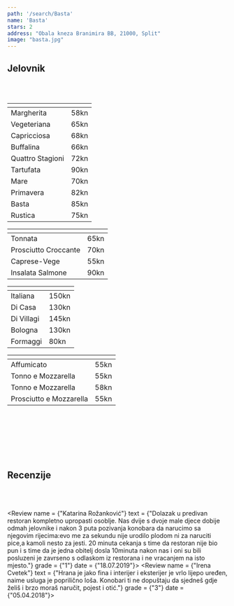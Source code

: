 ---
path: '/search/Basta'
name: 'Basta'
stars: 2
address: "Obala kneza Branimira BB, 21000, Split"
image: "basta.jpg"
---


## Jelovnik

<br></br>

<Collapse name = "Pizza" open = "collapse show">

<table className="table table-hover" style = {{fontSize: "1.15rem"}}>
  <thead style = {{display: "none"}}><tr><th scope="col"></th><th scope="col"></th></tr></thead>
  <tbody style =  {{borderTop: "hidden"}}>
    <tr>
      <td className = "w-75" style = {{paddingLeft: "28px"}}> Margherita  </td><td> 58kn </td>
    </tr>
    <tr>
      <td className = "w-75" style = {{paddingLeft: "28px"}}> Vegeteriana  </td><td> 65kn </td>
    </tr>
    <tr>
      <td className = "w-75" style = {{paddingLeft: "28px"}}> Capricciosa  </td><td> 68kn </td>
    </tr>
    <tr>
      <td className = "w-75" style = {{paddingLeft: "28px"}}> Buffalina  </td><td> 66kn </td>
    </tr>
    <tr>
      <td className = "w-75" style = {{paddingLeft: "28px"}}> Quattro Stagioni  </td><td> 72kn </td>
    </tr>
    <tr>
      <td className = "w-75" style = {{paddingLeft: "28px"}}> Tartufata  </td><td> 90kn </td>
    </tr>
    <tr>
      <td className = "w-75" style = {{paddingLeft: "28px"}}> Mare  </td><td> 70kn </td>
    </tr>
    <tr>
      <td className = "w-75" style = {{paddingLeft: "28px"}}> Primavera  </td><td> 82kn </td>
    </tr>
    <tr>
      <td className = "w-75" style = {{paddingLeft: "28px"}}> Basta  </td><td> 85kn </td>
    </tr>
    <tr>
      <td className = "w-75" style = {{paddingLeft: "28px"}}> Rustica </td><td> 75kn </td>
    </tr>
  </tbody>
</table>

</Collapse>

<Collapse name = "Salata" open = "collapse">

<table className="table table-hover" style = {{fontSize: "1.15rem"}}>
  <thead style = {{display: "none"}}><tr><th scope="col"></th><th scope="col"></th></tr></thead>
    <tbody style =  {{borderTop: "hidden"}}>
    <tr>
      <td className = "w-75" style = {{paddingLeft: "28px"}}> Tonnata </td><td> 65kn </td>
    </tr>
    <tr>
      <td className = "w-75" style = {{paddingLeft: "28px"}}> Prosciutto Croccante </td><td> 70kn </td>
    </tr>
    <tr>
      <td className = "w-75" style = {{paddingLeft: "28px"}}> Caprese-Vege </td><td> 55kn </td>
    </tr>
    <tr>
      <td className = "w-75" style = {{paddingLeft: "28px"}}> Insalata Salmone </td><td> 90kn </td>
    </tr>
  </tbody>
</table>

</Collapse>

<Collapse name = "Plata" open = "collapse">


<table className="table table-hover" style = {{fontSize: "1.15rem"}}>
  <thead style = {{display: "none"}}><tr><th scope="col"></th><th scope="col"></th></tr></thead>
    <tbody style =  {{borderTop: "hidden"}}>
    <tr>
      <td className = "w-75" style = {{paddingLeft: "28px"}}> Italiana </td><td> 150kn </td>
    </tr>
    <tr>
      <td className = "w-75" style = {{paddingLeft: "28px"}}> Di Casa </td><td> 130kn </td>
    </tr>
    <tr>
      <td className = "w-75" style = {{paddingLeft: "28px"}}> Di Villagi </td><td> 145kn </td>
    </tr>
    <tr>
      <td className = "w-75" style = {{paddingLeft: "28px"}}> Bologna </td><td> 130kn </td>
    </tr>
    <tr>
      <td className = "w-75" style = {{paddingLeft: "28px"}}> Formaggi </td><td> 80kn </td>
    </tr>
  </tbody>
</table>

</Collapse>

<Collapse name = "Sendvič" open = "collapse">

<table className="table table-hover" style = {{fontSize: "1.15rem"}}>
  <thead style = {{display: "none"}}><tr><th scope="col"></th><th scope="col"></th></tr></thead>
    <tbody style =  {{borderTop: "hidden"}}>
    <tr>
      <td className = "w-75" style = {{paddingLeft: "28px"}}> Affumicato </td><td> 55kn </td>
    </tr>
    <tr>
      <td className = "w-75" style = {{paddingLeft: "28px"}}> Tonno e Mozzarella </td><td> 55kn </td>
    </tr>
    <tr>
      <td className = "w-75" style = {{paddingLeft: "28px"}}> Tonno e Mozzarella </td><td> 58kn </td>
    </tr>
    <tr>
      <td className = "w-75" style = {{paddingLeft: "28px"}}> Prosciutto e Mozzarella </td><td> 55kn </td>
    </tr>
  </tbody>
</table>


</Collapse>

<br></br>
<br></br>
<br></br>

## Recenzije

<br></br>

<CommentBox> </CommentBox>

<Review name = {"Katarina Rožanković"} 
        text = {"Dolazak u predivan restoran kompletno upropasti osoblje. Nas dvije s dvoje male djece dobije odmah jelovnike i nakon 3 puta pozivanja konobara da narucimo sa njegovim rijecima:evo me za sekundu nije urodilo plodom ni za naruciti pice,a kamoli nesto za jesti. 20 minuta cekanja s time da restoran nije bio pun i s time da je jedna obitelj dosla 10minuta nakon nas i oni su bili posluzeni je zavrseno s odlaskom iz restorana i ne vracanjem na isto mjesto."} 
        grade = {"1"} 
        date = {"18.07.2019"}></Review>
<Review name = {"Irena Cvetek"}
        text = {"Hrana je jako fina i interijer i eksterijer je vrlo lijepo uređen, naime usluga je poprilično loša. Konobari ti ne dopuštaju da sjedneš gdje želiš i brzo moraš naručit, pojest i otić."}
        grade = {"3"}
        date = {"05.04.2018"}></Review>
